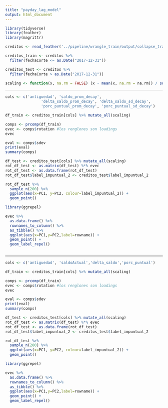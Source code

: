 ```yaml
---
title: "payday_lag_model"
output: html_document
---
```


```r
library(tidyverse)
library(feather)
library(magrittr)

creditos <- read_feather('../pipeline/wrangle_train/output/collapse_train_20180823_prod.feather')

creditos_train <- creditos %>% 
  filter(fechaCorte <= as.Date("2017-12-31"))

creditos_test <- creditos %>% 
  filter(fechaCorte > as.Date("2017-12-31"))

scaling <- function(x, na.rm = FALSE) (x - mean(x, na.rm = na.rm)) / sd(x, na.rm)
```

___

```r
cols <- c('antiguedad', 'saldo_prom_decay',
                'delta_saldo_prom_decay', 'delta_saldo_sd_decay',
                'porc_puntual_prom_decay', 'porc_puntual_sd_decay')

df_train <- creditos_train[cols] %>% mutate_all(scaling)
```

```r
comps <- prcomp(df_train)
evec <- comps$rotation #los renglones son loadings
evec
```

```r
eval <- comps$sdev
print(eval)
summary(comps)
```

```r
df_test <- creditos_test[cols] %>% mutate_all(scaling)
rot_df_test <- as.matrix(df_test) %*% evec
rot_df_test <- as.data.frame(rot_df_test)
rot_df_test$label_impuntual_2 <- creditos_test$label_impuntual_2
```


```r
rot_df_test %>% 
  sample_n(200) %>% 
  ggplot(aes(x=PC1, y=PC2, colour=label_impuntual_2)) + 
  geom_point()
```

```r
library(ggrepel)

evec %>% 
  as.data.frame() %>%
  rownames_to_column() %>% 
  as_tibble() %>% 
  ggplot(aes(x=PC1,y=PC2,label=rowname)) + 
  geom_point() + 
  geom_label_repel()
  
```


<!-- pca <- PCA(df_xy, graph = FALSE) -->
<!-- #explor(pca) -->
<!-- res <- explor::prepare_results(pca) -->

<!-- explor::PCA_var_plot(res, xax = 1, yax = 2, -->
<!--     var_sup = FALSE, var_lab_min_contrib = 0, -->
<!--     col_var = NULL, labels_size = 8, scale_unit = TRUE, -->
<!--     transitions = TRUE, labels_positions = NULL, -->
<!--     xlim = c(-1.1, 1.1), ylim = c(-1.1, 1.1)) -->


___

```r
cols <- c('antiguedad', 'saldoActual','delta_saldo','porc_puntual')

df_train <- creditos_train[cols] %>% mutate_all(scaling)
```

```r
comps <- prcomp(df_train)
evec <- comps$rotation #los renglones son loadings
evec
```

```r
eval <- comps$sdev
print(eval)
summary(comps)
```

```r
df_test <- creditos_test[cols] %>% mutate_all(scaling)
rot_df_test <- as.matrix(df_test) %*% evec
rot_df_test <- as.data.frame(rot_df_test)
rot_df_test$label_impuntual_2 <- creditos_test$label_impuntual_2
```


```r
rot_df_test %>% 
  sample_n(200) %>% 
  ggplot(aes(x=PC1, y=PC2, colour=label_impuntual_2)) + 
  geom_point()
```

```r
library(ggrepel)

evec %>% 
  as.data.frame() %>%
  rownames_to_column() %>% 
  as_tibble() %>% 
  ggplot(aes(x=PC1,y=PC2,label=rowname)) + 
  geom_point() + 
  geom_label_repel()
  
```

